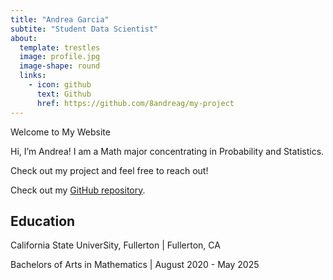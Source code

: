 ```yaml
---
title: "Andrea Garcia"
subtite: "Student Data Scientist"
about:
  template: trestles
  image: profile.jpg
  image-shape: round
  links: 
    - icon: github
      text: Github
      href: https://github.com/8andreag/my-project
---
```


Welcome to My Website

Hi, I'm Andrea! I am a Math major concentrating in Probability and Statistics.

Check out my project and feel free to reach out!

Check out my [GitHub repository](https://github.com/8andreag/my-project).

## Education

California State UniverSity, Fullerton \| Fullerton, CA

Bachelors of Arts in Mathematics \| August 2020 - May 2025
